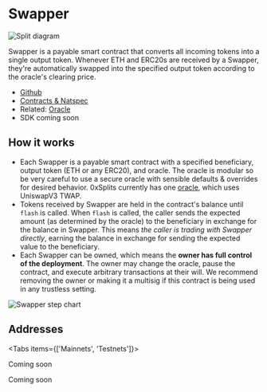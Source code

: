 
# Swapper

![Split diagram](./img/swapper_diagram.png)

Swapper is a payable smart contract that converts all incoming tokens into a
single output token. Whenever ETH and ERC20s are received by a Swapper, they're
automatically swapped into the specified output token according to the oracle's
clearing price.

- [Github](https://github.com/0xSplits/splits-swapper)
- [Contracts & Natspec](https://github.com/0xSplits/splits-swapper/tree/main/src)
- Related: [Oracle]()
- SDK coming soon

## How it works

- Each Swapper is a payable smart contract with a specified beneficiary, output
  token (ETH or any ERC20), and oracle. The oracle is modular so be very careful
  to use a secure oracle with sensible defaults & overrides for desired
  behavior. 0xSplits currently has one [oracle](), which uses UniswapV3 TWAP.
- Tokens received by Swapper are held in the contract's balance until `flash` is
  called. When `flash` is called, the caller sends the expected amount (as
  determined by the oracle) to the beneficiary in exchange for the balance in
  Swapper. This means _the caller is trading with Swapper directly_, earning the
  balance in exchange for sending the expected value to the beneficiary.
- Each Swapper can be owned, which means the **owner has full control of the
  deployment**. The owner may change the oracle, pause the contract, and execute
  arbitrary transactions at their will. We recommend removing the owner or
  making it a multisig if this contract is being used in any trustless setting.

![Swapper step chart](./img/swapper_steps.png)

## Addresses

<Tabs items={['Mainnets', 'Testnets']}>

<Tab>

Coming soon

</Tab>

<Tab>

Coming soon

</Tab>

</Tabs>
